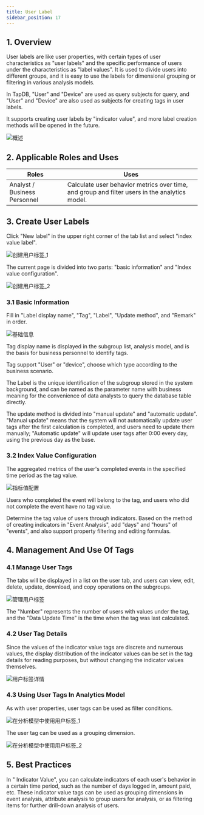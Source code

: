 ```yaml
---
title: User Label
sidebar_position: 17
---
```


## 1. Overview

User labels are like user properties, with certain types of user characteristics as "user labels" and the specific performance of users under the characteristics as "label values". It is used to divide users into different groups, and it is easy to use the labels for dimensional grouping or filtering in various analysis models.

In TapDB, "User" and "Device" are used as query subjects for query, and "User" and "Device" are also used as subjects for creating tags in user labels.

It supports creating user labels by "indicator value", and more label creation methods will be opened in the future.

![概述](/img/customEvent/userTag_1.png)

## 2. Applicable Roles and Uses


| Roles | Uses |
| ---------- |  --------------------------------- |
| Analyst / Business Personnel | Calculate user behavior metrics over time, and group and filter users in the analytics model.|

## 3. Create User Labels

Click "New label" in the upper right corner of the tab list and select "index value label".

![创建用户标签_1](/img/customEvent/userTag_2.png)

The current page is divided into two parts: "basic information" and "Index value configuration".

![创建用户标签_2](/img/customEvent/userTag_3.png)

### 3.1 Basic Information

Fill in "Label display name", "Tag", "Label", "Update method", and "Remark" in order.

![基础信息](/img/customEvent/userTag_4.png)

Tag display name is displayed in the subgroup list, analysis model, and is the basis for business personnel to identify tags.

Tag support "User" or "device", choose which type according to the business scenario.

The Label is the unique identification of the subgroup stored in the system background, and can be named as the parameter name with business meaning for the convenience of data analysts to query the database table directly.

The update method is divided into "manual update" and "automatic update". "Manual update" means that the system will not automatically update user tags after the first calculation is completed, and users need to update them manually; "Automatic update" will update user tags after 0:00 every day, using the previous day as the base.

### 3.2 Index Value Configuration

The aggregated metrics of the user's completed events in the specified time period as the tag value.


![指标值配置](/img/customEvent/userTag_5.png)

Users who completed the event will belong to the tag, and users who did not complete the event have no tag value.

Determine the tag value of users through indicators. Based on the method of creating indicators in "Event Analysis", add "days" and "hours" of "events", and also support property filtering and editing formulas.

## 4. Management And Use Of Tags

### 4.1 Manage User Tags

The tabs will be displayed in a list on the user tab, and users can view, edit, delete, update, download, and copy operations on the subgroups.

![管理用户标签](/img/customEvent/userTag_6.png)

The "Number" represents the number of users with values under the tag, and the "Data Update Time" is the time when the tag was last calculated.

### 4.2 User Tag Details

Since the values of the indicator value tags are discrete and numerous values, the display distribution of the indicator values can be set in the tag details for reading purposes, but without changing the indicator values themselves.

![用户标签详情](/img/customEvent/userTag_7.png)

### 4.3 Using User Tags In Analytics Model

As with user properties, user tags can be used as filter conditions.

![在分析模型中使用用户标签_1](/img/customEvent/userTag_8.png)

The user tag can be used as a grouping dimension.

![在分析模型中使用用户标签_2](/img/customEvent/userTag_9.png)

## 5. Best Practices

In " Indicator Value", you can calculate indicators of each user's behavior in a certain time period, such as the number of days logged in, amount paid, etc. These indicator value tags can be used as grouping dimensions in event analysis, attribute analysis to group users for analysis, or as filtering items for further drill-down analysis of users.
